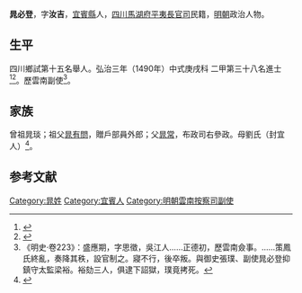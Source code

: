 {{明清人物信息框
| 姓名 = 晁必登
| 原名 =
| 圖片名稱= 
| 圖片大小 =
| 圖片說明 = 
| 最高職務 =
| 國家 = 大明 
| 爵位 =
| 籍貫 = [[四川|四川]][[宜賓縣|宜賓縣]]<br>[[四川|四川]][[馬湖府|馬湖府]][[平夷長官司|平夷長官司]]民籍
| 族裔 = 
| 字號 = 字汝吉
| 諡號 =
| 出生日期 = 三月十九日
| 出生地點 =
| 逝世日期 = 卒年不詳 
| 逝世地點 =
| 墓葬 =
| 配偶 = 田氏
| 親屬 = 父 [[晁常|晁常]]
| 出身 =
* 弘治三年庚戌科進士出身
| 經歷 =
| 著作 = 
}}
'''晁必登'''{{BD|1462年||？年||}}，字'''汝吉'''，[[宜賓縣|宜賓縣]]人，[[四川|四川]][[馬湖府|馬湖府]][[平夷長官司|平夷長官司]]民籍，[[明朝|明朝]]政治人物。

== 生平 ==
四川鄉試第十五名舉人。弘治三年（1490年）中式庚戌科<!---會試第一百一名--->二甲第三十八名進士<ref>{{Cite book|title=《[[皇明贡举考|皇明贡举考]]》卷五|last=（明）[[张朝瑞|张朝瑞]]|first=|publisher=《续修四库全书》史部第828册|year=|isbn=|location=|pages=}}</ref><ref>{{Cite book|title=贡举志五种 上|last=鲁小俊，江俊伟著|first=|publisher=武汉：武汉大学出版社|year=2009|isbn=978-7-307-07043-1|location=|pages=}}</ref>。歷雲南副使<ref>《明史·卷223》：盛應期，字思徵，吳江人……正德初，歷雲南僉事。……策鳳氏終亂，奏降其秩，設官制之。寢不行，後卒叛。與御史張璞、副使晁必登抑鎮守太監梁裕。裕劾三人，俱逮下詔獄，璞竟拷死。</ref>。

== 家族 ==
曾祖晁琰；祖父[[晁有問|晁有問]]，贈戶部員外郎；父[[晁常|晁常]]，布政司右參政。母劉氏（封宜人）<ref>{{Cite book|title=天一阁藏明代科举录选刊 登科录 点校本|last=龚延明主编|first=|publisher=宁波出版社|year=2016|isbn=978-7-5526-2320-8|location=宁波|pages=|quote=《天一閣藏明代科舉錄選刊.登科錄》之《弘治三年庚戌科進士登科錄》}}</ref>。

==参考文献==
{{reflist}}

{{弘治三年庚戌科殿試金榜}}

{{Authority control}}

{{DEFAULTSORT:Chao晁}}
[[Category:晁姓|Category:晁姓]]
[[Category:宜賓人|Category:宜賓人]]
[[Category:明朝雲南按察司副使|Category:明朝雲南按察司副使]]